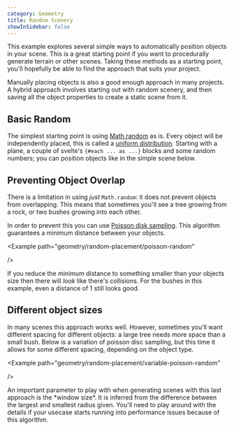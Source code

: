```yaml
---
category: Geometry
title: Random Scenery
showInSidebar: false
---
```


This example explores several simple ways to automatically position objects in your scene. This is a great starting point if you want to procedurally generate terrain or other scenes. Taking these methods as a starting point, you'll hopefully be able to find the approach that suits your project.

<Tip type="note">
  Manually placing objects is also a good enough approach in many projects. A hybrid approach
  involves starting out with random scenery, and then saving all the object properties to create a
  static scene from it.
</Tip>

## Basic Random

The simplest starting point is using [Math.random](https://developer.mozilla.org/en-US/docs/Web/JavaScript/Reference/Global_Objects/Math/random) as is. Every object will be independently placed, this is called a [uniform distribution](https://en.wikipedia.org/wiki/Continuous_uniform_distribution).
Starting with a plane, a couple of svelte's `{#each ... as ...}` blocks and some random numbers; you can position objects like in the simple scene below.

<Example path="geometry/random-placement/basic-random" />

## Preventing Object Overlap

There is a limitation in using _just_ `Math.random`: it does not prevent objects from overlapping. This means that sometimes you'll see a tree growing from a rock, or two bushes growing into each other.

In order to prevent this you can use [Poisson disk sampling](https://medium.com/@hemalatha.psna/implementation-of-poisson-disc-sampling-in-javascript-17665e406ce1). This algorithm guarantees a minimum distance between your objects.

<Example
  path="geometry/random-placement/poisson-random"

/>

If you reduce the minimum distance to something smaller than your objects size then there will _look_ like there's collisions. For the bushes in this example, even a distance of 1 still looks good.

## Different object sizes

In many scenes this approach works well. However, sometimes you'll want different spacing for different objects: a large tree needs more space than a small bush. Below is a variation of poisson disc sampling, but this time it allows for some different spacing, depending on the object type.

<Example
  path="geometry/random-placement/variable-poisson-random"

/>

<Tip type="info">
  An important parameter to play with when generating scenes with this last approach is the *window
  size*. It is inferred from the difference between the largest and smallest radius given. You'll
  need to play around with the details if your usecase starts running into performance issues
  because of this algorithm.
</Tip>
